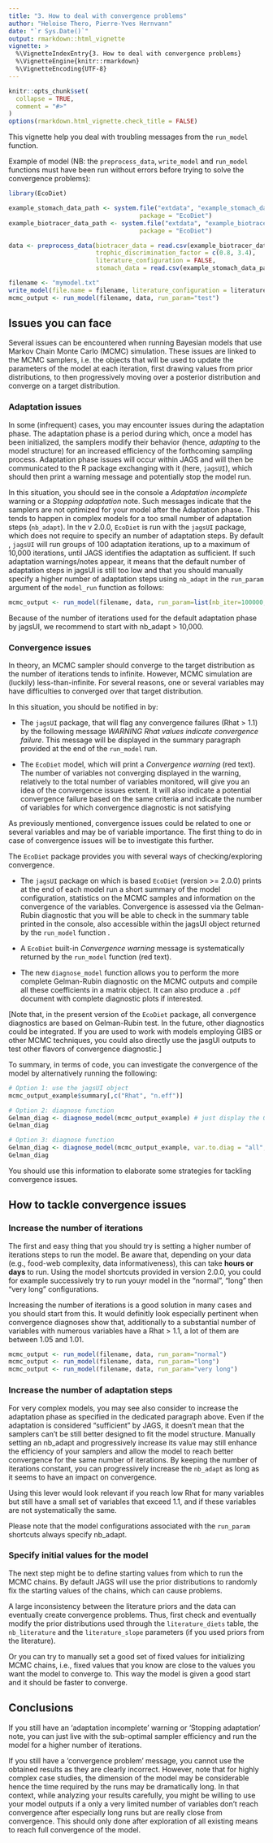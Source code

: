 ```yaml
---
title: "3. How to deal with convergence problems"
author: "Heloise Thero, Pierre-Yves Hernvann"
date: "`r Sys.Date()`"
output: rmarkdown::html_vignette
vignette: >
  %\VignetteIndexEntry{3. How to deal with convergence problems}
  %\VignetteEngine{knitr::rmarkdown}
  %\VignetteEncoding{UTF-8}
---
```


```r
knitr::opts_chunk$set(
  collapse = TRUE,
  comment = "#>"
)
options(rmarkdown.html_vignette.check_title = FALSE)
```

This vignette help you deal with troubling messages from the `run_model` function.

Example of model (NB: the `preprocess_data`, `write_model` and `run_model` functions must have been run without errors before trying to solve the convergence problems):

```r
library(EcoDiet)

example_stomach_data_path <- system.file("extdata", "example_stomach_data.csv",
                                    package = "EcoDiet")
example_biotracer_data_path <- system.file("extdata", "example_biotracer_data.csv",
                                    package = "EcoDiet")

data <- preprocess_data(biotracer_data = read.csv(example_biotracer_data_path),
                        trophic_discrimination_factor = c(0.8, 3.4),
                        literature_configuration = FALSE,
                        stomach_data = read.csv(example_stomach_data_path))

filename <- "mymodel.txt"
write_model(file.name = filename, literature_configuration = literature_configuration, print.model = F)
mcmc_output <- run_model(filename, data, run_param="test")
```

## Issues you can face

Several issues can be encountered when running Bayesian models that use Markov Chain Monte Carlo (MCMC) simulation. These issues are linked to the MCMC samplers, i.e. the objects that will be used to update the parameters of the model at each iteration, first drawing values from prior distributions, to then progressively moving over a posterior distribution and converge on a target distribution.

### Adaptation issues

In some (infrequent) cases, you may encounter issues during the adaptation phase. The adaptation phase is a period during which, once a model has been initialized, the samplers modify their behavior (hence, *adapting* to the model structure) for an increased efficiency of the forthcoming sampling process. Adaptation phase issues will occur within JAGS and will then be communicated to the R package exchanging with it (here, `jagsUI`), which should then print a warning message and potentially stop the model run. 

In this situation, you should see in the console a *Adaptation incomplete* warning or a *Stopping adaptation* note. Such messages indicate that the samplers are not optimized for your model after the Adaptation phase. This tends to happen in complex models for a too small number of adaptation steps (`nb_adapt`). In the v 2.0.0, `EcoDiet` is run with the `jagsUI` package, which does not require to specify an number of adaptation steps. By default , `jagsUI` will run groups of 100 adaptation iterations, up to a maximum of 10,000 iterations, until JAGS identifies the adaptation as sufficient. If such adaptation warnings/notes appear, it means that the default number of adaptation steps in jagsUI is still too low and that you should manually specify a higher number of adaptation steps using `nb_adapt` in the `run_param` argument of the `model_run` function as follows:

```r

mcmc_output <- run_model(filename, data, run_param=list(nb_iter=100000, nb_burnin=50000, nb_thin=50, nb_adapt=50000), parallelize = T)

```

Because of the number of iterations used for the default adaptation phase by jagsUI, we recommend to start with nb_adapt > 10,000.

### Convergence issues

In theory, an MCMC sampler should converge to the target distribution as the number of iterations tends to infinite. However, MCMC simulation are (luckily) less-than-infinite. For several reasons, one or several variables may have difficulties to converged over that target distribution.

In this situation, you should be notified in by:

-   The `jagsUI` package, that will flag any convergence failures (Rhat > 1.1) by the following message *WARNING Rhat values indicate convergence failure*. This message will be displayed in the summary paragraph provided at the end of the `run_model` run.

-   The `EcoDiet` model, which will print a *Convergence warning* (red text). The number of variables not converging displayed in the warning, relatively to the total number of variables monitored, will give you an idea of the convergence issues extent. It will also indicate a potential convergence failure based on the same criteria and indicate the number of variables for which convergence diagnostic is not satisfying

As previously mentioned, convergence issues could be related to one or several variables and may be of variable importance. The first thing to do in case of convergence issues will be to investigate this further. 

The `EcoDiet` package provides you with several ways of checking/exploring convergence.

-   The `jagsUI` package on which is based `EcoDiet` (version >= 2.0.0) prints at the end of each model run a short summary of the model configuration, statistics on the MCMC samples and information on the convergence of the variables. Convergence is assessed via the Gelman-Rubin diagnostic that you will be able to check in the summary table printed in the console, also accessible within the jagsUI object returned by the `run_model` function .

-   A `EcoDiet` built-in *Convergence warning* message is systematically returned by the `run_model` function (red text).

-   The new `diagnose_model` function allows you to perform the more complete Gelman-Rubin diagnostic on the MCMC outputs and compile all these coefficients in a matrix object. It can also produce a `.pdf` document with complete diagnostic plots if interested.

[Note that, in the present version of the `EcoDiet` package, all convergence diagnostics are based on Gelman-Rubin test. In the future, other diagnostics could be integrated. If you are used to work with models employing GIBS or other MCMC techniques, you could also directly use the jasgUI outputs to test other flavors of convergence diagnostic.]

To summary, in terms of code, you can investigate the convergence of the model by alternatively running the following:

```r

# Option 1: use the jagsUI object
mcmc_output_example$summary[,c("Rhat", "n.eff")]

# Option 2: diagnose function
Gelman_diag <- diagnose_model(mcmc_output_example) # just display the Gelman-Rubin diagnostic
Gelman_diag

# Option 3: diagnose function
Gelman_diag <- diagnose_model(mcmc_output_example, var.to.diag = "all", save = TRUE) # Display the Gelman-Rubin diagnostic and produce the plots
Gelman_diag

```

You should use this information to elaborate some strategies for tackling convergence issues.

## How to tackle convergence issues


### Increase the number of iterations

The first and easy thing that you should try is setting a higher number of iterations steps to run the model. Be aware that, depending on your data (e.g., food-web complexity, data informativeness), this can take **hours or days** to run. Using the model shortcuts provided in version 2.0.0, you could for example successively try to run youyr model in the "normal", "long" then "very long" configurations.

Increasing the number of iterations is a good solution in many cases and you should start from this. It would definitly look especially pertinent when convergence diagnoses show that, additionally to a substantial number of variables with  numerous variables have a Rhat > 1.1, a lot of them are between 1.05 and 1.01.

```r
mcmc_output <- run_model(filename, data, run_param="normal")
mcmc_output <- run_model(filename, data, run_param="long")
mcmc_output <- run_model(filename, data, run_param="very long")
```

### Increase the number of adaptation steps

For very complex models, you may see also consider to increase the adaptation phase as specified in the dedicated paragraph above. Even if the adaptation is considered "sufficient" by JAGS, it doesn't mean that the samplers can't be still better designed to fit the model structure. Manually setting an nb_adapt and progressively increase its value may still enhance the efficiency of your samplers and allow the model to reach better convergence for the same number of iterations. By keeping the number of iterations constant, you can progressively increase the `nb_adapt` as long as it seems to have an impact on convergence.

Using this lever would look relevant if you reach low Rhat for many variables but still have a small set of variables that exceed 1.1, and if these variables are not systematically the same.

Please note that the model configurations associated with the `run_param` shortcuts always specify nb_adapt.


### Specify initial values for the model

The next step might be to define starting values from which to run the MCMC chains. By default JAGS will use the prior distributions to randomly fix the starting values of the chains, which can cause problems.

A large inconsistency between the literature priors and the data can eventually create convergence problems. Thus, first check and eventually modify the prior distributions used through the `literature_diets` table, the `nb_literature` and the `literature_slope` parameters (if you used priors from the literature).

Or you can try to manually set a good set of fixed values for initializing MCMC chains, i.e., fixed values that you know are close to the values you want the model to converge to. This way the model is given a good start and it should be faster to converge.


## Conclusions

If you still have an 'adaptation incomplete' warning or 'Stopping adaptation' note, you can just live with the sub-optimal sampler efficiency and run the model for a higher number of iterations.

If you still have a 'convergence problem' message, you cannot use the obtained results as they are clearly incorrect. However, note that for highly complex case studies, the dimension of the model may be considerable hence the time required by the runs may be dramatically long. In that context, while analyzing your results carefully, you might be willing to use your model outputs if a only a very limited number of variables don't reach convergence after especially long runs but are really close from convergence. This should only done after exploration of all existing means to reach full convergence of the model.
